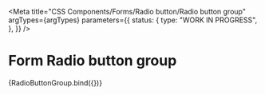 
<Meta
  title="CSS Components/Forms/Radio button/Radio button group"
  argTypes={argTypes}
  parameters={{
    status: {
      type: "WORK IN PROGRESS",
    },
  }}
/>

# Form Radio button group

<Canvas args={defaultArgs}>
  <Story name="Radio button group">{RadioButtonGroup.bind({})}</Story>
</Canvas>

<ArgsTable story="Radio button group" />
